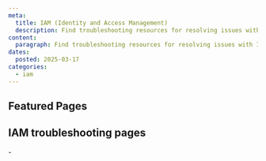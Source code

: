 ```yaml
---
meta:
  title: IAM (Identity and Access Management)
  description: Find troubleshooting resources for resolving issues with IAM.
content:
  paragraph: Find troubleshooting resources for resolving issues with IAM.
dates:
  posted: 2025-03-17
categories:
  - iam
---
```


<ProductHeader
  productName="IAM troubleshooting"
  productLogo="iam"
  description="Discover how to solve the most common issues with Scaleway IAM."
/>

## Featured Pages

<Grid>
    <DefaultCard
      title="IAM FAQ"
      description="General info on Scaleway IAM."
      url="/iam/faq"
      label="See more"
    />
    <DefaultCard
      title="Understanding Scaleway IAM"
      description="A detailed overview of IAM features."
      url="/iam/how-to/add-payment-method/"
      label="See more"
    />
    <DefaultCard
      title="Understanding IAM Policies"
      description="Detailed information about IAM policies."
      url="/iam/reference-content/policy/"
      label="See more"
    />
</Grid>
<Grid>
    <DefaultCard
      title="Using IAM API keys with Object Storage"
      description="This page explains how to use IAM API keys with Object Storage"
      url="/iam/api-cli/using-api-key-object-storage/"
      label="See more"
    />
    <DefaultCard
      title="Permission sets reference"
      description="Explore how to define and manage permissions for access control."
      url="/iam/reference-content/permission-sets/"
      label="See more"
    />
</Grid>

## IAM troubleshooting pages

<LinksList>
  - <LinkList to="/iam/troubleshooting/cannot-use-resources" label="I am not allowed to perform actions on resources" />
</LinksList>